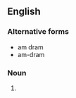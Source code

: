 ==English==
{{wikipedia}}

===Alternative forms===
* am dram
* am-dram

===Noun===
{{en-noun}}

# {{abbreviation of|[[amateur]] [[dramatics]]|lang=en}}